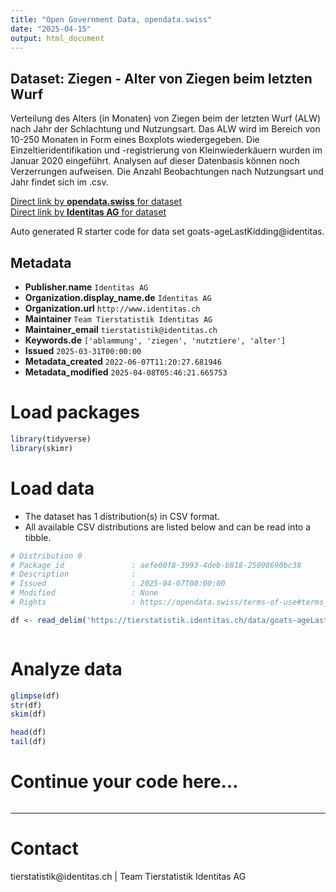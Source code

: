 ```yaml
---
title: "Open Government Data, opendata.swiss"
date: "2025-04-15"
output: html_document
---
```


## Dataset: Ziegen - Alter von Ziegen beim letzten Wurf

Verteilung des Alters (in Monaten) von Ziegen beim der letzten Wurf (ALW) nach Jahr der Schlachtung und Nutzungsart. Das ALW wird im Bereich von 10-250 Monaten in Form eines Boxplots wiedergegeben. Die Einzeltieridentifikation und -registrierung von Kleinwiederkäuern wurden im Januar 2020 eingeführt. Analysen auf dieser Datenbasis können noch Verzerrungen aufweisen. Die Anzahl Beobachtungen nach Nutzungsart und Jahr findet sich im .csv.

[Direct link by **opendata.swiss** for dataset](https://opendata.swiss/de/dataset/ziegen-alter-von-ziegen-bei-der-letzten-ablammung)<br>
[Direct link by **Identitas AG** for dataset](https://tierstatistik.identitas.ch/)

Auto generated R starter code for data set goats-ageLastKidding@identitas.

## Metadata

- **Publisher.name** `Identitas AG`
- **Organization.display_name.de** `Identitas AG`
- **Organization.url** `http://www.identitas.ch`
- **Maintainer** `Team Tierstatistik Identitas AG`
- **Maintainer_email** `tierstatistik@identitas.ch`
- **Keywords.de** `['ablammung', 'ziegen', 'nutztiere', 'alter']`
- **Issued** `2025-03-31T00:00:00`
- **Metadata_created** `2022-06-07T11:20:27.681946`
- **Metadata_modified** `2025-04-08T05:46:21.665753`


# Load packages

```r

library(tidyverse)
library(skimr)

```

# Load data

-   The dataset has 1 distribution(s) in CSV format.
-   All available CSV distributions are listed below and can be read into a tibble.

```r

# Distribution 0
# Package_id               : aefe00f8-3993-4deb-b818-25098690bc38
# Description              : 
# Issued                   : 2025-04-07T00:00:00
# Modified                 : None
# Rights                   : https://opendata.swiss/terms-of-use#terms_by

df <- read_delim('https://tierstatistik.identitas.ch/data/goats-ageLastKidding.csv')



```

# Analyze data

```r

glimpse(df)
str(df)
skim(df)

head(df)
tail(df)

```

# Continue your code here...

```r

```

------------------------------------------------------------------------

# Contact

tierstatistik@identitas.ch | Team Tierstatistik Identitas AG
